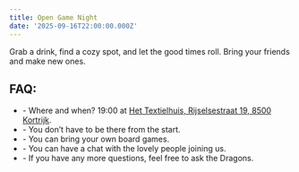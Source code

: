 ```yaml
---
title: Open Game Night
date: '2025-09-16T22:00:00.000Z'
---
```




Grab a drink, find a cozy spot, and let the good times roll. Bring your friends and make new ones.

## FAQ:

* \- Where and when? 19:00 at  [Het Textielhuis, Rijselsestraat 19, 8500 Kortrijk](https://maps.app.goo.gl/qcLCStFCKN2ZUVii8).
* \- You don’t have to be there from the start.
* \- You can bring your own board games.
* \- You can have a chat with the lovely people joining us.
* \- If you have any more questions, feel free to ask the Dragons.
